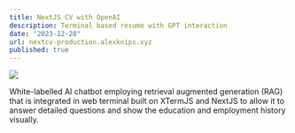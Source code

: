 ```yaml
---
title: NextJS CV with OpenAI
description: Terminal based resume with GPT interaction
date: "2023-12-28"
url: nextcv-production.alexknips.xyz
published: true
---
```



[![](/nextcvscreenshot.png)](https://nextcv-production.alexknips.xyz)

White-labelled AI chatbot employing retrieval augmented generation (RAG) that is integrated in web terminal built on XTermJS and NextJS to allow it to answer detailed questions and show the education and employment history visually.